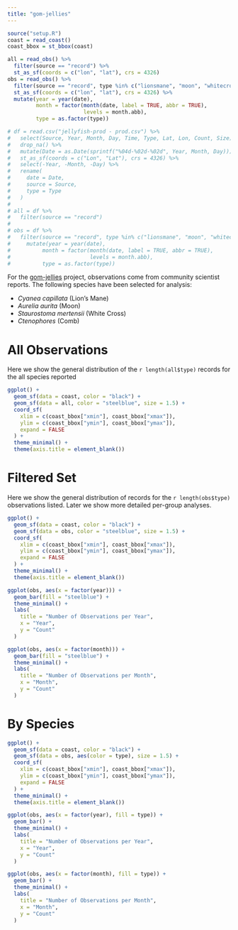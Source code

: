 ```yaml
---
title: "gom-jellies"
---
```


```r
source("setup.R")
coast = read_coast()
coast_bbox = st_bbox(coast)

all = read_obs() %>%
  filter(source == "record") %>%
  st_as_sf(coords = c("lon", "lat"), crs = 4326)
obs = read_obs() %>%
  filter(source == "record", type %in% c("lionsmane", "moon", "whitecross", "comb")) %>%
  st_as_sf(coords = c("lon", "lat"), crs = 4326) %>%
  mutate(year = year(date),
         month = factor(month(date, label = TRUE, abbr = TRUE),
                        levels = month.abb),
         type = as.factor(type))

# df = read.csv("jellyfish-prod - prod.csv") %>% 
#   select(Source, Year, Month, Day, Time, Type, Lat, Lon, Count, Size) %>% 
#   drop_na() %>%
#   mutate(Date = as.Date(sprintf("%04d-%02d-%02d", Year, Month, Day))) %>% 
#   st_as_sf(coords = c("Lon", "Lat"), crs = 4326) %>%
#   select(-Year, -Month, -Day) %>%
#   rename(
#     date = Date,
#     source = Source,
#     type = Type
#   )
# 
# all = df %>% 
#   filter(source == "record")
# 
# obs = df %>% 
#   filter(source == "record", type %in% c("lionsmane", "moon", "whitecross", "comb")) %>% 
#     mutate(year = year(date),
#          month = factor(month(date, label = TRUE, abbr = TRUE), 
#                         levels = month.abb),
#          type = as.factor(type))
```

For the [gom-jellies](https://github.com/BigelowLab/gom-jellies) project, observations come from community scientist reports. The following species have been selected for analysis:

  + *Cyanea capillata* (Lion's Mane)
  + *Aurelia aurita* (Moon)
  + *Staurostoma mertensii* (White Cross)
  + *Ctenophores* (Comb)

# All Observations
Here we show the general distribution of the `r length(all$type)` records for the all species reported
```r
ggplot() +
  geom_sf(data = coast, color = "black") +
  geom_sf(data = all, color = "steelblue", size = 1.5) +
  coord_sf(
    xlim = c(coast_bbox["xmin"], coast_bbox["xmax"]),
    ylim = c(coast_bbox["ymin"], coast_bbox["ymax"]),
    expand = FALSE
  ) +
  theme_minimal() +
  theme(axis.title = element_blank())
```

# Filtered Set 
Here we show the general distribution of records for the `r length(obs$type)` observations listed.  Later we show more detailed per-group analyses.
```r
ggplot() +
  geom_sf(data = coast, color = "black") +
  geom_sf(data = obs, color = "steelblue", size = 1.5) +
  coord_sf(
    xlim = c(coast_bbox["xmin"], coast_bbox["xmax"]),
    ylim = c(coast_bbox["ymin"], coast_bbox["ymax"]),
    expand = FALSE
  ) +
  theme_minimal() +
  theme(axis.title = element_blank())

ggplot(obs, aes(x = factor(year))) +
  geom_bar(fill = "steelblue") +
  theme_minimal() +
  labs(
    title = "Number of Observations per Year",
    x = "Year",
    y = "Count"
  )

ggplot(obs, aes(x = factor(month))) +
  geom_bar(fill = "steelblue") +
  theme_minimal() +
  labs(
    title = "Number of Observations per Month",
    x = "Month",
    y = "Count"
  )
```

# By Species
```r
ggplot() +
  geom_sf(data = coast, color = "black") +
  geom_sf(data = obs, aes(color = type), size = 1.5) +
  coord_sf(
    xlim = c(coast_bbox["xmin"], coast_bbox["xmax"]),
    ylim = c(coast_bbox["ymin"], coast_bbox["ymax"]),
    expand = FALSE
  ) +
  theme_minimal() +
  theme(axis.title = element_blank())

ggplot(obs, aes(x = factor(year), fill = type)) +
  geom_bar() +
  theme_minimal() +
  labs(
    title = "Number of Observations per Year",
    x = "Year",
    y = "Count"
  )

ggplot(obs, aes(x = factor(month), fill = type)) +
  geom_bar() +
  theme_minimal() +
  labs(
    title = "Number of Observations per Month",
    x = "Month",
    y = "Count"
  )

```
